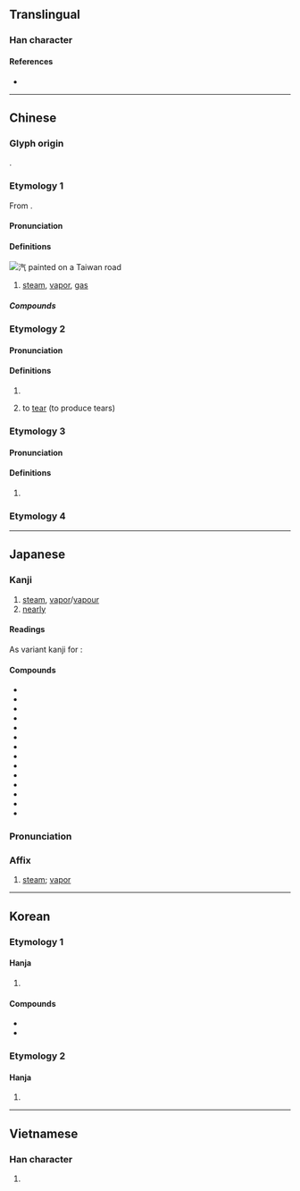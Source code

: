 {{character info}}
==Translingual==

===Han character===
{{Han char|rn=85|rad=水|as=04|sn=7|four=38117|canj=EOMN|ids=⿰氵气}}

====References====
* {{Han ref|kx=0609.060|dkj=17177|dj=1002.030|hdz=31566.040|uh=6C7D|ud=27773|bh=A854|bd=43092}}

----

==Chinese==
{{zh-forms}}

===Glyph origin===
{{Han etym}}
{{Han compound|水|气|ls=psc|c1=s|c2=p|alt1=氵|t1=water}}.

===Etymology 1===
From {{zh-l|氣}}.

====Pronunciation====
{{zh-pron
|m=qì
|m-s=qi4
|dg=чи3
|c=hei3
|c-t=hei1
|g=qi3
|h=pfs=hi;gd=hi4
|j=qi3
|mb=ki̿
|md=ké
|mn=khì
|mn-t=ki3
|w=2qi
|x=qi4
|mc=
|oc=y
|cat=n
}}

====Definitions====
[[File:Taiwan road 汽.jpg|thumb|汽 painted on a Taiwan road]]
{{zh-hanzi}}

# [[steam]], [[vapor]], [[gas]]

=====Compounds=====
{{zh-der|出租汽車|公共汽車|汽艇|汽電共生|汽笛|汽輾|無鉛汽油|汽表|汽燈|蒸汽機|汽化|汽水|汽油|汽車旅館|汽酒|汽壓|汽車|汽船|汽化器|汽油引擎|蒸汽|蒸汽船|汽車租賃|汽油燈|汽鍋|汽輪機|汽車美容|汽車保險|汽缸|汽機|汽力|汽化熱|蹼輪汽船|高級汽油|開汽水|雙頭汽鍋|飽和蒸汽|汽標|汽發|水汽}}

===Etymology 2===

====Pronunciation====
{{zh-pron
|m=qì
|c=ngat6,hat1
|mn=ki̍t
|cat=v,adv
}}

====Definitions====
{{zh-hanzi}}

# {{zh-alt-form|汔|to dry; nearly}}
# {{zh-hg}} to [[tear]] (to produce tears)

===Etymology 3===

====Pronunciation====
{{zh-pron
|m=yǐ
|cat=n
}}

====Definitions====
{{zh-hanzi}}

# {{zh-hg}} {{rfdef|zh}} <!--今謂去飯水為汽-->

===Etymology 4===
{{zh-see|𧰙|v}}

----

==Japanese==

===Kanji===
{{ja-kanji|grade=2|rs=水04}}

# [[steam]], [[vapor]]/[[vapour]]
# [[nearly]]

====Readings====
{{ja-readings
|goon=け
|kanon=き
<!--|on=いつ-->
|kun=みずけ-<みづけ, ゆげ-
}}
As variant kanji for {{ja-l|汔}}:
{{ja-readings
|goon=こち
|kanon=きつ
|kun=ちか-い, ほとん-ど
}}
{{attention|ja|check and expand on readings; two different Chinese words? (cmn: qí, ja: ki, ko: gi vs. cmn: yǐ, ko: heul, ja: itsu)}}

====Compounds====
{{der-top|Compounds}}
* {{ja-r|汽%圧|き%あつ}}
* {{ja-r|汽缶|きかん}}
* {{ja-r|汽機|きき}}
* {{ja-r|汽車|きしゃ}}
* {{ja-r|汽章|^きしょう}}
* {{ja-r|汽%水|き%すい}}
* {{ja-r|汽船|きせん}}
* {{ja-r|汽走|きそう}}
* {{ja-r|汽%鎚|き%づち}}
* {{ja-r|汽艇|きてい}}
* {{ja-r|汽%笛|き%てき}}
* {{ja-r|汽%力|き%りょく}}
* {{ja-r|蒸汽|じょうき}}
* {{ja-r|汽%鍋|チー%グオ}}
{{der-bottom}}

{{ja-kanjitab|き|yomi=on}}

===Pronunciation===
{{ja-pron|き|y=on}}

===Affix===
{{ja-pos|affix|き}}

# [[steam]]; [[vapor]]

----

==Korean==

===Etymology 1===

====Hanja====
{{ko-hanja|김|기}}

# {{hanja form of|기|[[steam]]; [[vapour]]}}

====Compounds====
* {{ko-l|기차|[[train]]|汽車}}
* {{ko-l|기선|[[steamship]]; [[steamboat]]|汽船}}

===Etymology 2===

====Hanja====
{{ko-hanja|거의|흘}}

# {{alt form|ko|汔||{{hanja form of|흘|[[nearly]]}}}}

----

==Vietnamese==

===Han character===
{{vi-readings|reading=khí|rs=水04}}

# {{rfdef|vi|sort=水04}}